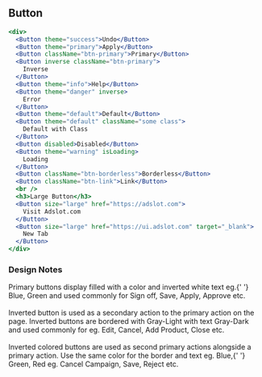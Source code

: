 
## Button

```jsx live=true
<div>
  <Button theme="success">Undo</Button>
  <Button theme="primary">Apply</Button>
  <Button className="btn-primary">Primary</Button>
  <Button inverse className="btn-primary">
    Inverse
  </Button>
  <Button theme="info">Help</Button>
  <Button theme="danger" inverse>
    Error
  </Button>
  <Button theme="default">Default</Button>
  <Button theme="default" className="some class">
    Default with Class
  </Button>
  <Button disabled>Disabled</Button>
  <Button theme="warning" isLoading>
    Loading
  </Button>
  <Button className="btn-borderless">Borderless</Button>
  <Button className="btn-link">Link</Button>
  <br />
  <h3>Large Button</h3>
  <Button size="large" href="https://adslot.com">
    Visit Adslot.com
  </Button>
  <Button size="large" href="https://ui.adslot.com" target="_blank">
    New Tab
  </Button>
</div>
```

### Design Notes

<DesignNotes>
  Primary buttons display filled with a color and inverted white text eg.{' '}
  <span className="text-blue text-bold">Blue</span>, <span className="text-green text-bold">Green</span> and used
  commonly for Sign off, Save, Apply, Approve etc.
  <br />
  <br />
  <span className="text-bold">Inverted button</span> is used as a secondary action to the primary action on the page. Inverted
  buttons are bordered with <span className="text-gray-light text-bold">Gray-Light</span> with text <span className="text-gray-dark text-bold">
    Gray-Dark
  </span> and used commonly for eg. Edit, Cancel, Add Product, Close etc.
  <br />
  <br />
  <span className="text-bold">Inverted colored buttons</span> are used as second primary actions alongside a primary
  action. Use the same color for the border and text eg. <span className="text-blue text-bold">Blue</span>,{' '}
  <span className="text-green text-bold">Green</span>, <span className="text-red text-bold">Red</span> eg. Cancel
  Campaign, Save, Reject etc.
  <br />
  <br />
</DesignNotes>
<Props componentName="Button" />
